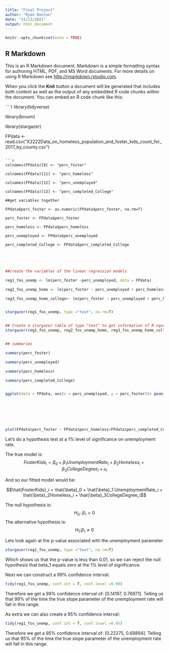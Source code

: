 ---
title: "Final Project"
author: "Ryan Denton"
date: "11/13/2021"
output: html_document
---

```{r setup, include=FALSE}
knitr::opts_chunk$set(echo = TRUE)
```

## R Markdown

This is an R Markdown document. Markdown is a simple formatting syntax for authoring HTML, PDF, and MS Word documents. For more details on using R Markdown see <http://rmarkdown.rstudio.com>.

When you click the **Knit** button a document will be generated that includes both content as well as the output of any embedded R code chunks within the document. You can embed an R code chunk like this:


````{r}
library(tidyverse)

library(broom)

library(stargazer)


FPdata <-read.csv("X2222Data_on_homeless_population_and_foster_kids_count_for_2017_by_county.csv")

```

```{r}

colnames(FPdata)[8] <- "perc_foster"

colnames(FPdata)[11] <- "perc_homeless"

colnames(FPdata)[12] <- "perc_unemployed"

colnames(FPdata)[13] <- "perc_completed_College"

##get variables together

FPdata$perc_foster <- as.numeric(FPdata$perc_foster, na.rm=T)

perc_foster <- FPdata$perc_foster

perc_homeless <- FPdata$perc_homeless

perc_unemployed <- FPdata$perc_unemployed

perc_completed_College <- FPdata$perc_completed_College





```




```{r}

##create the variables of the linear regression models

reg1_fos_unemp <- lm(perc_foster ~perc_unemployed, data = FPdata)

reg2_fos_unemp_home <- lm(perc_foster ~ perc_unemployed + perc_homeless, data = FPdata, na.rm=T)

reg3_fos_unemp_home_college<- lm(perc_foster ~ perc_unemployed + perc_homeless + perc_completed_College, data = FPdata, na.rm=T)


stargazer(reg1_fos_unemp, type ="text", na.rm=T)


## Create a stargazer table of type "text" to get information of R-squared and parameter values
stargazer(reg1_fos_unemp, reg2_fos_unemp_home, reg3_fos_unemp_home_college,keep.stat = c("rsq", "adj.rsq", "n"), type = "text", na.rm=T)


## summaries

summary(perc_foster)

summary(perc_unemployed)

summary(perc_homeless)

summary(perc_completed_College)



```


```{r}

ggplot(data = FPdata, aes(x = perc_unemployed, y = perc_foster))+ geom_point() + geom_smooth(method ="lm")







plot(FPdata$perc_foster ~ FPdata$perc_homeless+FPdata$perc_completed_College+ FPdata$perc_unemployed)


```




Let's do a hypothesis test at a 1% level of significance on unemployment rate.

The true model is:
$$FosterKids_i = \beta_0 + \beta_1 UnemploymentRate_i + \beta_2Homeless_i + \beta_3CollegeDegree_i  + u_i$$

And so our fitted model would be:

$$\hat{FosterKids}_i = \hat{\beta}_0 + \hat{\beta}_1 UnemploymentRate_i + \hat{\beta}_2Homeless_i + \hat{\beta}_3CollegeDegree_i$$


The null hypothesis is:
$$H_0\text{: } \beta_1 = 0$$
The alternative hypothesis is:
$$H_1\text{:}  \beta_1 \neq 0$$ 

Lets look again at the p-value associated with the unemployment parameter
```{r}
stargazer(reg1_fos_unemp, type ="text", na.rm=T)

```

Which shows us that the p-value is less than 0.01, so we can reject the null hypothesis that beta_1 equals zero at the 1% level of significance.


Next we can construct a 99% confidence interval:

```{r}

tidy(reg1_fos_unemp, conf.int = T, conf.level =0.99)
```
Therefore we get a 99% confidence interval of: [0.14197, 0.76971]. Telling us that 99% of the time the true slope parameter of the unemployment rate will fall in this range.



As extra we can also create a 95% confidence interval:

```{r}

tidy(reg1_fos_unemp, conf.int = T, conf.level =0.95)
```
Therefore we get a 95% confidence interval of: [0.22275, 0.68894]. Telling us that 95% of the time the true slope parameter of the unemployment rate will fall in this range.


